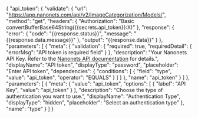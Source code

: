{
    "api_token": {
        "validate": {
            "url": "https://app.nanonets.com/api/v2/ImageCategorization/Models/",
            "method": "get",
            "headers": {
                "Authorization": "Basic convertBufferBase64String({{secrets.api_token}}:X)"
            },
            "response": {
                "error": {
                    "code": "{{response.status}}",
                    "message": "{{response.data.message}}"
                },
                "output": "{{response.data}}"
            }
        },
        "parameters": [
            {
                "meta": {
                    "validation": {
                        "required": true,
                        "requiredDetail": {
                            "errorMsg": "API token is required field"
                        }
                    },
                    "description": "Your Nanonets API Key. Refer to the <a href='https://docs.nanonets.com/docs/generate-api-key#how-to-generate-the-api-key' target='_blank'>Nanonets API documentation</a> for details.",
                    "displayName": "API token",
                    "displayType": "password",
                    "placeholder": "Enter API token",
                    "dependencies": {
                        "conditions": [
                            {
                                "field": "type",
                                "value": "api_token",
                                "operator": "EQUALS"
                            }
                        ]
                    }
                },
                "name": "api_token"
            }
        ]
    },
    "parameters": [
        {
            "meta": {
                "value": "api_token",
                "options": [
                    {
                        "label": "API Key",
                        "value": "api_token"
                    }
                ],
                "description": "Choose the type of authentication you want to use.",
                "displayName": "Authentication Type",
                "displayType": "hidden",
                "placeholder": "Select an authentication type"
            },
            "name": "type"
        }
    ]
}